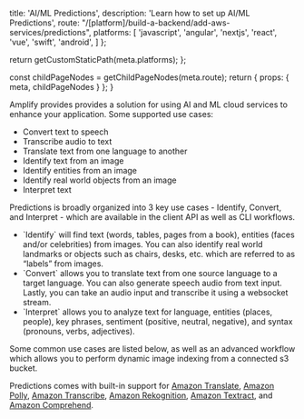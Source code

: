 
  title: 'AI/ML Predictions',
  description: 'Learn how to set up AI/ML Predictions',
  route: "/[platform]/build-a-backend/add-aws-services/predictions",
  platforms: [
    'javascript',
    'angular',
    'nextjs',
    'react',
    'vue',
    'swift',
    'android',
  ]
};

  return getCustomStaticPath(meta.platforms);
};

  const childPageNodes = getChildPageNodes(meta.route);
  return {
    props: {
      meta,
      childPageNodes
    }
  };
}


Amplify provides provides a solution for using AI and ML cloud services to enhance your application. Some supported use cases:
<ul>
<li>
Convert text to speech
</li>
<li>
Transcribe audio to text
</li>
<li>
Translate text from one language to another
</li>
<li>
Identify text from an image
</li>
<li>
Identify entities from an image
</li>
<li>
Identify real world objects from an image
</li>
<li>
Interpret text
</li>
</ul>

Predictions is broadly organized into 3 key use cases - Identify, Convert, and Interpret - which are available in the client API as well as CLI workflows.
<ul>
<li>
`Identify` will find text (words, tables, pages from a book), entities (faces and/or celebrities) from images. You can also identify real world landmarks or objects such as chairs, desks, etc. which are referred to as “labels” from images.
</li>
<li>
`Convert` allows you to translate text from one source language to a target language. You can also generate speech audio from text input. Lastly, you can take an audio input and transcribe it using a websocket stream.
</li>
<li>
`Interpret` allows you to analyze text for language, entities (places, people), key phrases, sentiment (positive, neutral, negative), and syntax (pronouns, verbs, adjectives).
</li>
</ul>
Some common use cases are listed below, as well as an advanced workflow which allows you to perform dynamic image indexing from a connected s3 bucket.

Predictions comes with built-in support for [Amazon Translate](https://docs.aws.amazon.com/translate/latest/dg/what-is.html), [Amazon Polly](https://docs.aws.amazon.com/polly/latest/dg/what-is.html), [Amazon Transcribe](https://docs.aws.amazon.com/transcribe/latest/dg/what-is-transcribe.html), [Amazon Rekognition](https://docs.aws.amazon.com/rekognition/latest/dg/what-is.html), [Amazon Textract](https://docs.aws.amazon.com/textract/latest/dg/what-is.html), and [Amazon Comprehend](https://docs.aws.amazon.com/comprehend/latest/dg/what-is.html).

<Overview childPageNodes={props.childPageNodes} />
